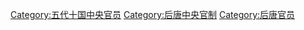 [[Category:五代十国中央官员|Category:五代十国中央官员]]
[[Category:后唐中央官制|Category:后唐中央官制]]
[[Category:后唐官员|Category:后唐官员]]